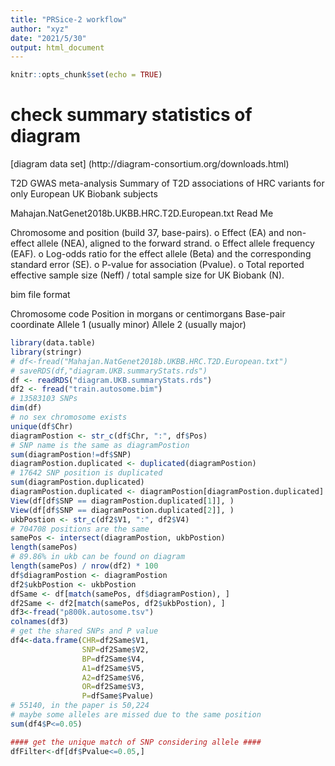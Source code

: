 ```yaml
---
title: "PRSice-2 workflow"
author: "xyz"
date: "2021/5/30"
output: html_document
---
```


```r
knitr::opts_chunk$set(echo = TRUE)
```

# check summary statistics of diagram

[diagram data set] (http://diagram-consortium.org/downloads.html)

T2D GWAS meta-analysis
Summary of T2D associations of HRC variants for only European UK Biobank subjects

Mahajan.NatGenet2018b.UKBB.HRC.T2D.European.txt Read Me

Chromosome and position (build 37, base-pairs).
o Effect (EA) and non-effect allele (NEA), aligned to the forward strand.
o Effect allele frequency (EAF).
o Log-odds ratio for the effect allele (Beta) and the corresponding standard error (SE). 
o P-value for association (Pvalue).
o Total reported effective sample size (Neff) / total sample size for UK Biobank (N).

bim file format

Chromosome code
Position in morgans or centimorgans
Base-pair coordinate
Allele 1 (usually minor)
Allele 2 (usually major)

```r
library(data.table)
library(stringr)
# df<-fread("Mahajan.NatGenet2018b.UKBB.HRC.T2D.European.txt")
# saveRDS(df,"diagram.UKB.summaryStats.rds")
df <- readRDS("diagram.UKB.summaryStats.rds")
df2 <- fread("train.autosome.bim")
# 13583103 SNPs
dim(df)
# no sex chromosome exists
unique(df$Chr)
diagramPostion <- str_c(df$Chr, ":", df$Pos)
# SNP name is the same as diagramPostion
sum(diagramPostion!=df$SNP)
diagramPostion.duplicated <- duplicated(diagramPostion)
# 17642 SNP position is duplicated
sum(diagramPostion.duplicated)
diagramPostion.duplicated <- diagramPostion[diagramPostion.duplicated]
View(df[df$SNP == diagramPostion.duplicated[1]], )
View(df[df$SNP == diagramPostion.duplicated[2]], )
ukbPostion <- str_c(df2$V1, ":", df2$V4)
# 704708 positions are the same
samePos <- intersect(diagramPostion, ukbPostion)
length(samePos)
# 89.86% in ukb can be found on diagram
length(samePos) / nrow(df2) * 100
df$diagramPostion <- diagramPostion
df2$ukbPostion <- ukbPostion
dfSame <- df[match(samePos, df$diagramPostion), ]
df2Same <- df2[match(samePos, df2$ukbPostion), ]
df3<-fread("p800k.autosome.tsv")
colnames(df3)
# get the shared SNPs and P value
df4<-data.frame(CHR=df2Same$V1,
                SNP=df2Same$V2,
                BP=df2Same$V4,
                A1=df2Same$V5,
                A2=df2Same$V6,
                OR=df2Same$V3,
                P=dfSame$Pvalue)
# 55140, in the paper is 50,224
# maybe some alleles are missed due to the same position
sum(df4$P<=0.05)

#### get the unique match of SNP considering allele ####
dfFilter<-df[df$Pvalue<=0.05,]
```


```bash

```

